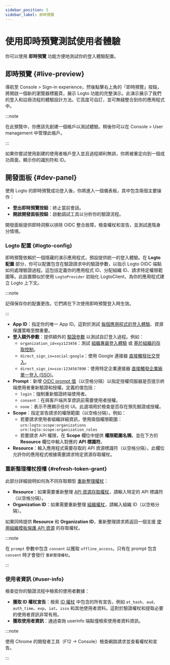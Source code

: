 ```yaml
---
sidebar_position: 5
sidebar_label: 即時預覽
---
```


# 使用即時預覽測試使用者體驗

你可以使用 **即時預覽** 功能方便地測試你的登入體驗配置。

## 即時預覽 \{#live-preview}

導航至 <CloudLink to="/sign-in-experience">Console > Sign-in experience</CloudLink>，然後點擊右上角的「即時預覽」按鈕，將開啟一個新的瀏覽器標籤頁，展示 Logto 功能的完整演示。此演示展示了我們的登入和註冊流程的體驗設計方法。它高度可自訂，並可無縫整合到你的應用程式中。

:::note

在此預覽中，你應該先創建一個帳戶以測試體驗。稍後你可以在 <CloudLink to="/user-management">Console > User management</CloudLink> 中管理此帳戶。

:::

如果你嘗試使用創建的使用者帳戶登入並且過程順利無誤，你將被重定向到一個成功頁面，顯示你的識別符和 ID。

## 開發面板 \{#dev-panel}

使用 Logto 的即時預覽成功登入後，你將進入一個儀表板，其中包含兩個主要操作：

- **登出即時預覽按鈕**：終止當前會話。
- **開啟開發面板按鈕**：啟動調試工具以分析你的驗證流程。

開發面板提供即時洞察以排除 OIDC 整合故障，檢查權杖和宣告，並測試進階身分情境。

### Logto 配置 \{#logto-config}

即時預覽依賴於一個隱藏的演示應用程式，預設提供統一的登入體驗。在 **Logto 配置** 部分，你可以配置包含在驗證請求中的驗證參數，以指示 Logto OIDC 端點如何處理驗證過程。這包括定義你的應用程式 ID、分配組織 ID、請求特定權限範圍等。此設置類似於使用 `LogtoProvider` 初始化 LogtoClient，為你的應用程式建立 Logto 上下文。

:::note

記得保存你的配置更改。它們將在下次使用即時預覽登入時生效。

:::

- **App ID**：指定你的唯一 App ID。這對於測試 [每個應用程式的登入體驗](/customization/match-your-brand#app-specific-branding)、資源保護策略至關重要。
- **登入額外參數**：提供額外的 [驗證參數](/end-user-flows/authentication-parameters) 以測試自訂登入過程。例如：
  - `organization_id=xyz123456`：測試 [組織專屬登入體驗](/customization/match-your-brand#organization-specific-branding) 或 [基於組織的存取控制](/authorization/organization-template/protect-organization-resources)。
  - `direct_sign_in=social:google`：使用 Google 連接器 [直接觸發社交登入](/end-user-flows/authentication-parameters/direct-sign-in#social-sign-in)。
  - `direct_sign_in=sso:1234567890`：使用特定企業連接器 [直接觸發企業級單一登入 (SSO)](/end-user-flows/authentication-parameters/direct-sign-in#enterprise-sso)。
- **Prompt**：新增 [OIDC prompt 值](https://blog.logto.io/introducing-oidc-prompt)（以空格分隔）以指定授權伺服器是否提示終端使用者重新驗證和授權。定義的值包括：
  - `login`：強制重新驗證終端使用者。
  - `consent`：在與客戶端共享資訊前需要使用者授權。
  - `none`：表示不應顯示任何 UI。此選項用於檢查是否存在預先驗證或授權。
- **Scope**：指定宣告請求的權限範圍（以空格分隔）。例如：
  - 若要請求使用者組織詳細資訊，使用兩個權限範圍：`urn:logto:scope:organizations urn:logto:scope:organization_roles`
  - 若要請求 API 權限，在 **Scope** 欄位中提供 **權限範圍名稱**，並在下方的 **Resource** 欄位中輸入對應的 **API 標識符**。
- **Resource**：輸入應用程式需要存取的 API 資源標識符（以空格分隔）。此欄位允許你的應用程式根據需要請求特定資源存取權杖。

### 重新整理權杖授權 \{#refresh-token-grant}

此部分詳細說明如何為不同存取類型 [重新整理權杖](https://auth-wiki.logto.io/refresh-token)：

- **Resource**：如果需要重新整理 [API 資源存取權杖](/authorization/api-resources/protect-your-api)，請輸入特定的 API 標識符（以空格分隔）。
- **Organization ID**：如果需要重新整理 [組織權杖](/authorization/organization-template/protect-organization-resources#step-2-fetch-organization-token)，請輸入組織 ID（以空格分隔）。

如果同時提供 **Resource** 和 **Organization ID**，重新整理請求將返回一個支援 [使用組織模板保護 API 資源](/authorization/organization-template/protect-api-reources) 的存取權杖。

:::note

在 `prompt` 參數中包含 `consent` 以獲取 `offline_access`。只有在 prompt 包含 `consent` 時才會發行 `重新整理權杖`。

:::

### 使用者資訊 \{#user-info}

檢查從你的驗證流程中檢索的使用者數據：

- **獲取 ID 權杖宣告**：檢索 [ID 權杖](https://auth-wiki.logto.io/id-token) 中包含的所有宣告，例如 `at_hash`、`aud`、`auth_time`、`exp`、`iat`、`issu` 和其他使用者資料。這對於驗證權杖和提取必要的使用者資訊非常有用。
- **獲取使用者資訊**：通過查詢 userinfo 端點僅檢索使用者資料資訊。

:::note

使用 Chrome 的開發者工具（F12 → Console）檢查網路請求並查看權杖和宣告。

:::
